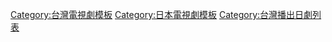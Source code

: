 {{Navbox
|name =2015年台灣播出之日劇
|title = [[台灣播出之日劇列表 (2015年)|2015年台灣首播之日劇]]
| state = {{{state|autocollapse}}}
| listclass = hlist
| bodystyle = 
| group3 = [[緯來日本台]]
| list3  = {{Navbox|child
| group1 = 8、9點檔  
| list1  = 
*[[軍師官兵衛]]
*[[阿政|阿-{政}-與愛莉]]
*[[天皇的御廚|-{天}-皇御廚]]
*[[信長的主廚|織-{田}-信長的御廚]]
*[[年齡騷擾|職場新-{女}-王]]
*[[酒店禮賓部|歡迎光臨本-{飯}-店]]
*[[Mother Game～她們的階級～|媽咪們-{的}-心機]]
*[[小希|-{小}-希的洋菓子]]

| group2 = 10、11點檔 
| list2  =
*[[Legal high|-{王}-牌大律師之"賤"得好吃驚]]
*[[亲爱的姊妹|我妹-{是}-惡魔]]
*[[Doctor-X～外科醫·大門未知子～|-{派}-遣女醫3]]
*[[SAKURA～傾聽事件的女人～|女警-{地}-獄耳]]
*[[為了N]]
*[[對不起青春！|SORRY-{青}-春！]]
*[[社長不是人|社長-{不}-是人]]
*[[最強名醫|最強-{名}-醫2015]]
*[[無間雙龍]]
*[[信長協奏曲]]
*[[約會～戀愛為何物～|約會-{大}-作戰]]
*[[錢的戰爭 (日本電視劇)|-{金}-錢戰爭]]
*[[37歲成為醫生的我～實習醫生的純情故事～|實習-{醫}-37歲]]
*[[民王|人民-{之}-王]]

| group3 = 土曜劇 
| list3  =
*[[Second Love|愛-{上}-女老師]]
*[[最強名醫|最強名醫-{之}-生存戰篇]]
*[[I'm Home|家-{的}-記憶]]
*[[真實的恐怖故事|新·-{毛}-骨悚然撞鬼經驗]]
*[[風險之神|危機-{大}-神]]
*[[真實的恐怖故事|-{毛}-骨悚然撞鬼經驗2015]]
*[[朝5晚9]]

}}
| group4 = [[國興衛視]]
| list4  = {{Navbox|child
| group1 = 早九點檔 
| list1  =  
*[[愛在貓咪療癒時]]
*[[貓咪心動奇蹟]]

| group2 = 十點檔 
| list2  = 
*[[美好人生奮鬥記|美好人生奮鬥記1+2]]

| group3 = 金曜劇 
| list3  = 
*[[孤獨的美食家|-{美}-食不孤單4]]
*[[三個歐吉桑|-{三}-匹歐吉桑]]

}}
| group5 = [[MY 101綜合台]]
| list5  = {{Navbox|child
| group1 = 水曜劇 
| list1  =
*[[倒數第二次戀愛|倒數第二次戀愛 秋篇]]
*[[倒數第二次戀愛|續·倒數第二次戀愛]]

| group2 = 金曜劇 
| list2  = 
*[[影子寫手_(電視劇)|-{影}-子寫手]]
*[[醫師們的戀愛情事|醫師們-{的}-戀愛處方箋]]
*[[戀仲|閃爍的-{二}-次愛戀]]
*[[我們仍未知道那天所看見的花名。|我們仍-{未}-知道那天所看見的花名。]]
*[[成熟女子|大人女孩‬]]

}}

| group1 = [[客家電視台]]
| list1  = {{Navbox|child
| group1 = 八點檔
| list1  =
*[[轉職必勝班|轉職-{代}-理人]]

}}

| group10 = [[Z頻道]]
| list10  = {{Navbox|child
| group1 =  土、日曜劇
| list1  = 

*[[相棒|-{相}-棒Season 8「特命組西進」+Season 9「聖戰」]]
*[[相棒|相棒Season10]]
}}


| group11 = [[曼迪傳播|曼迪日本台]]
| list11  = {{Navbox|child
| group1 =  土曜劇
| list1  = [[我討厭的偵探]]

}}

| group12 = [[公視主頻]]
| list12  = {{Navbox|child
| group1 = 水木劇 
| list1  = 
*[[出色的選TAXI|了-{不}-起的選TAXI]]
*{{link-ja|救災最前線|ボーダーライン (テレビドラマ)}}

}}
| group13 = [[衛視中文台]]
| list13  = {{Navbox|child
| group1 = 金曜劇
| list1 = [[Woman (電視劇)|我的-{超}-人媽媽]]

}}
| group14 = [[LINE (應用程式)|LINE TV]]
| list14  = [[Secret Message|秘密訊-{息}-]]

|below =  [[Template:2014年台灣播出之日劇|2014年]] ← '''2015年''' → [[Template:2016年台灣播出之日劇|2016年]]
}}<noinclude>[[Category:台灣電視劇模板]][[Category:日本電視劇模板‎]][[Category:台灣播出日劇列表]]</noinclude>